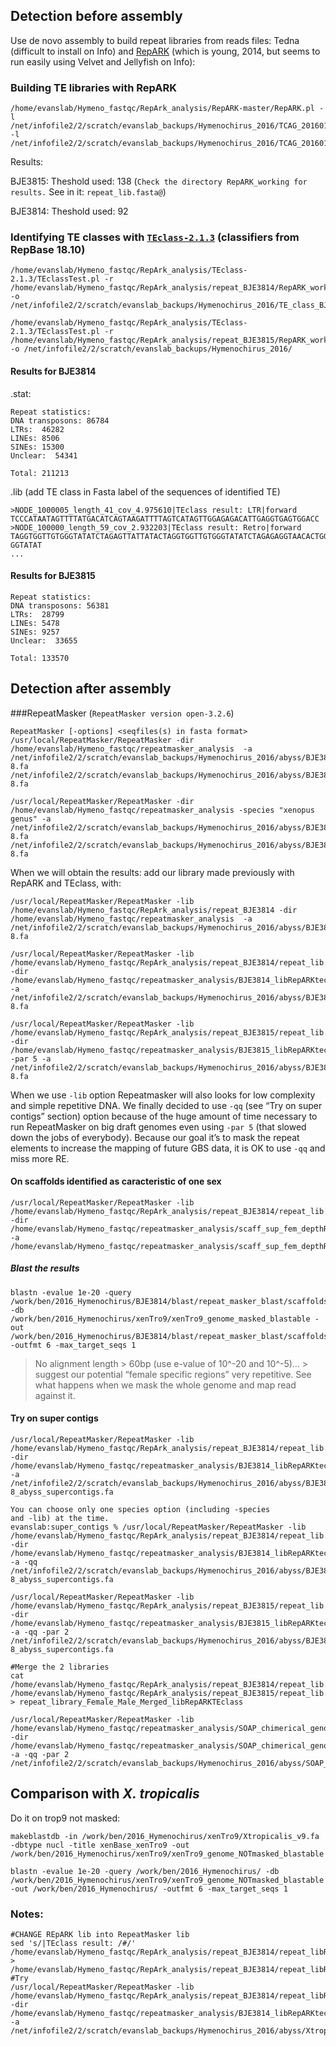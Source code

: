 ## Detection before assembly
Use de novo assembly to build repeat libraries from reads files: Tedna (difficult to install on Info) and [RepARK](https://github.com/PhKoch/RepARK) (which is young, 2014, but seems to run easily using Velvet and Jellyfish on Info):

### Building TE libraries with RepARK
```
/home/evanslab/Hymeno_fastqc/RepArk_analysis/RepARK-master/RepARK.pl -l /net/infofile2/2/scratch/evanslab_backups/Hymenochirus_2016/TCAG_20160129/160106_E00389_0017_AHK3LJCCXX/BJE3814_S3_L003_R1_001_trim_paired.cor.fastq.gz -l /net/infofile2/2/scratch/evanslab_backups/Hymenochirus_2016/TCAG_20160129/160106_E00389_0017_AHK3LJCCXX/BJE3814_S3_L003_R2_001_trim_paired.cor.fastq.gz
```
Results:

BJE3815: Theshold used: 138 (`Check the directory RepARK_working for results.` See in it: `repeat_lib.fasta@`)

BJE3814: Theshold used: 92

### Identifying TE classes with [`TEclass-2.1.3`](http://www.compgen.uni-muenster.de/tools/teclass/index.hbi?lang=en) (classifiers from RepBase 18.10)
```
/home/evanslab/Hymeno_fastqc/RepArk_analysis/TEclass-2.1.3/TEclassTest.pl -r /home/evanslab/Hymeno_fastqc/RepArk_analysis/repeat_BJE3814/RepARK_working/repeat_lib.fasta -o /net/infofile2/2/scratch/evanslab_backups/Hymenochirus_2016/TE_class_BJE3814

/home/evanslab/Hymeno_fastqc/RepArk_analysis/TEclass-2.1.3/TEclassTest.pl -r /home/evanslab/Hymeno_fastqc/RepArk_analysis/repeat_BJE3815/RepARK_working/repeat_lib.fasta -o /net/infofile2/2/scratch/evanslab_backups/Hymenochirus_2016/
```
#### Results for BJE3814
.stat:
```
Repeat statistics:
DNA transposons: 86784
LTRs:  46282
LINEs: 8506
SINEs: 15300
Unclear:  54341

Total: 211213
```
.lib (add TE class in Fasta label of the sequences of identified TE)
```
>NODE_1000005_length_41_cov_4.975610|TEclass result: LTR|forward
TCCCATAATAGTTTTATGACATCAGTAAGATTTTAGTCATAGTTGGAGAGACATTGAGGTGAGTGGACC
>NODE_100000_length_59_cov_2.932203|TEclass result: Retro|forward
TAGGTGGTTGTGGGTATATCTAGAGTTATTATACTAGGTGGTTGTGGGTATATCTAGAGAGGTAACACTGGGTGGTTGTG
GGTATAT
...
```
#### Results for BJE3815
```
Repeat statistics:
DNA transposons: 56381
LTRs:  28799
LINEs: 5478
SINEs: 9257
Unclear:  33655

Total: 133570
```
## Detection after assembly

###RepeatMasker (`RepeatMasker version open-3.2.6`)

```
RepeatMasker [-options] <seqfiles(s) in fasta format>
/usr/local/RepeatMasker/RepeatMasker -dir /home/evanslab/Hymeno_fastqc/repeatmasker_analysis  -a /net/infofile2/2/scratch/evanslab_backups/Hymenochirus_2016/abyss/BJE3814-8.fa /net/infofile2/2/scratch/evanslab_backups/Hymenochirus_2016/abyss/BJE3815-8.fa

/usr/local/RepeatMasker/RepeatMasker -dir /home/evanslab/Hymeno_fastqc/repeatmasker_analysis -species "xenopus genus" -a /net/infofile2/2/scratch/evanslab_backups/Hymenochirus_2016/abyss/BJE3814-8.fa /net/infofile2/2/scratch/evanslab_backups/Hymenochirus_2016/abyss/BJE3815-8.fa
```
When we will obtain the results: add our library made previously with RepARK and TEclass, with:
```
/usr/local/RepeatMasker/RepeatMasker -lib /home/evanslab/Hymeno_fastqc/RepArk_analysis/repeat_BJE3814 -dir /home/evanslab/Hymeno_fastqc/repeatmasker_analysis  -a /net/infofile2/2/scratch/evanslab_backups/Hymenochirus_2016/abyss/BJE3814-8.fa
```
```
/usr/local/RepeatMasker/RepeatMasker -lib /home/evanslab/Hymeno_fastqc/RepArk_analysis/repeat_BJE3814/repeat_lib.fasta_1458332765/repeat_lib.fasta.lib -dir /home/evanslab/Hymeno_fastqc/repeatmasker_analysis/BJE3814_libRepARKteclass14 -a /net/infofile2/2/scratch/evanslab_backups/Hymenochirus_2016/abyss/BJE3814-8.fa

/usr/local/RepeatMasker/RepeatMasker -lib /home/evanslab/Hymeno_fastqc/RepArk_analysis/repeat_BJE3815/repeat_lib.fasta_1458400567/repeat_lib.fasta.lib -dir /home/evanslab/Hymeno_fastqc/repeatmasker_analysis/BJE3815_libRepARKteclass15 -par 5 -a /net/infofile2/2/scratch/evanslab_backups/Hymenochirus_2016/abyss/BJE3815-8.fa
```
When we use `-lib` option Repeatmasker will also looks for low complexity and simple repetitive DNA. We finally decided to use `-qq` (see "Try on super contigs" section) option because of the huge amount of time necessary to run RepeatMasker on big draft genomes even using `-par 5` (that slowed down the jobs of everybody). Because our goal it's to mask the repeat elements to increase the mapping of future GBS data, it is OK to use `-qq` and miss more RE.

#### On scaffolds identified as caracteristic of one sex
```
/usr/local/RepeatMasker/RepeatMasker -lib /home/evanslab/Hymeno_fastqc/RepArk_analysis/repeat_BJE3814/repeat_lib.fasta_1458332765/repeat_lib.fasta.lib -dir /home/evanslab/Hymeno_fastqc/repeatmasker_analysis/scaff_sup_fem_depthRound1  -a /home/evanslab/Hymeno_fastqc/repeatmasker_analysis/scaff_sup_fem_depthRound1/scaffolds_sup_fem_caract_depth_round1.fa
```
##### Blast the results
```
blastn -evalue 1e-20 -query /work/ben/2016_Hymenochirus/BJE3814/blast/repeat_masker_blast/scaffolds_sup_fem_caract_depth_round1.fa.masked -db /work/ben/2016_Hymenochirus/xenTro9/xenTro9_genome_masked_blastable -out /work/ben/2016_Hymenochirus/BJE3814/blast/repeat_masker_blast/scaffolds_sup_fem_caract_depth_round1_masked_blast_trop9 -outfmt 6 -max_target_seqs 1
```
> No alignment length > 60bp (use e-value of 10^-20 and 10^-5)... > suggest our potential "female specific regions" very repetitive. See what happens when we mask the whole genome and map read against it.

#### Try on super contigs
```
/usr/local/RepeatMasker/RepeatMasker -lib /home/evanslab/Hymeno_fastqc/RepArk_analysis/repeat_BJE3814/repeat_lib.fasta_1458332765/repeat_lib.fasta.lib -dir /home/evanslab/Hymeno_fastqc/repeatmasker_analysis/BJE3814_libRepARKteclass14/super_contigs -a /net/infofile2/2/scratch/evanslab_backups/Hymenochirus_2016/abyss/BJE3814-8_abyss_supercontigs.fa

You can choose only one species option (including -species
and -lib) at the time.
evanslab:super_contigs % /usr/local/RepeatMasker/RepeatMasker -lib /home/evanslab/Hymeno_fastqc/RepArk_analysis/repeat_BJE3814/repeat_lib.fasta_1458332765/repeat_lib.fasta.lib -dir /home/evanslab/Hymeno_fastqc/repeatmasker_analysis/BJE3814_libRepARKteclass14/super_contigs -a -qq /net/infofile2/2/scratch/evanslab_backups/Hymenochirus_2016/abyss/BJE3814-8_abyss_supercontigs.fa

/usr/local/RepeatMasker/RepeatMasker -lib /home/evanslab/Hymeno_fastqc/RepArk_analysis/repeat_BJE3815/repeat_lib.fasta_1458400567/repeat_lib.fasta.lib -dir /home/evanslab/Hymeno_fastqc/repeatmasker_analysis/BJE3815_libRepARKteclass15/super_contigs -a -qq -par 2 /net/infofile2/2/scratch/evanslab_backups/Hymenochirus_2016/abyss/BJE3815-8_abyss_supercontigs.fa

#Merge the 2 libraries
cat /home/evanslab/Hymeno_fastqc/RepArk_analysis/repeat_BJE3814/repeat_lib.fasta_1458332765/repeat_lib.fasta.lib /home/evanslab/Hymeno_fastqc/RepArk_analysis/repeat_BJE3815/repeat_lib.fasta_1458400567/repeat_lib.fasta.lib > repeat_library_Female_Male_Merged_libRepARKTEclass

/usr/local/RepeatMasker/RepeatMasker -lib /home/evanslab/Hymeno_fastqc/repeatmasker_analysis/SOAP_chimerical_genome/repeat_library_Female_Male_Merged_libRepARKTEclass.fasta -dir /home/evanslab/Hymeno_fastqc/repeatmasker_analysis/SOAP_chimerical_genome -a -qq -par 2 /net/infofile2/2/scratch/evanslab_backups/Hymenochirus_2016/abyss/SOAP_Hymeno_genome_scafSeq_supercontigs.fa
```
## Comparison with *X. tropicalis*

Do it on trop9 not masked:
```
makeblastdb -in /work/ben/2016_Hymenochirus/xenTro9/Xtropicalis_v9.fa -dbtype nucl -title xenBase_xenTro9 -out /work/ben/2016_Hymenochirus/xenTro9/xenTro9_genome_NOTmasked_blastable

blastn -evalue 1e-20 -query /work/ben/2016_Hymenochirus/ -db /work/ben/2016_Hymenochirus/xenTro9/xenTro9_genome_NOTmasked_blastable -out /work/ben/2016_Hymenochirus/ -outfmt 6 -max_target_seqs 1
```
### Notes:
```
#CHANGE REpARK lib into RepeatMasker lib
sed 's/|TEclass result: /#/' /home/evanslab/Hymeno_fastqc/RepArk_analysis/repeat_BJE3814/repeat_libRepARKTEclass_BJE3814_RepeatMaskerFormat.fasta > /home/evanslab/Hymeno_fastqc/RepArk_analysis/repeat_BJE3814/repeat_libRepARKTEclass_BJE3814_RepeatMaskerFormat1.fasta
#Try
/usr/local/RepeatMasker/RepeatMasker -lib /home/evanslab/Hymeno_fastqc/RepArk_analysis/repeat_BJE3814/repeat_libRepARKTEclass_BJE3814_RepeatMaskerFormat.fasta -dir /home/evanslab/Hymeno_fastqc/repeatmasker_analysis/BJE3814_libRepARKteclass14/try_specificRepeatMaskerFormat_on_trop9 -a /net/infofile2/2/scratch/evanslab_backups/Hymenochirus_2016/abyss/Xtrop/Xtropicalis_v9_repeatMasked_soft.fa
```
